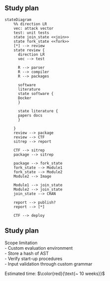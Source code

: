 ## Study plan {.ctr auto-animate="true" auto-animate-easing="ease-in-out"}

```mermaid
stateDiagram
    %% direction LR
    vec: attack vector
    test: unit tests
    state join_state <<join>>
    state fork_state <<fork>>
    [*] --> review
    state review {
      direction LR
      vec --> test
      
      R --> parser
      R --> compiler
      R --> packages
      
      software
      literature
      state software {
      Docker
      }
      
      state literature {
      papers docs
      }
      
    }
    review --> package
    review --> CTF
    sitrep --> report
    
    CTF --> sitrep
    package --> sitrep
   
    package --> fork_state
    fork_state --> Module1
    fork_state --> Module2
    Module2 --> Image
    
    Module1 --> join_state
    Module2 --> join_state
    join_state --> CRAN
    
    report --> publish?
    report --> [*]
    
    CTF --> deploy
```

## Study plan {.ctr auto-animate="true" auto-animate-easing="ease-in-out"}

Scope limitation  
-  Custom evaluation environment  
-  Store a hash of AST  
-  Verify start-up procedures  
-  Input validation through custom grammar  

Estimated time: $\color{red}{\text{~ 10 weeks}}$
